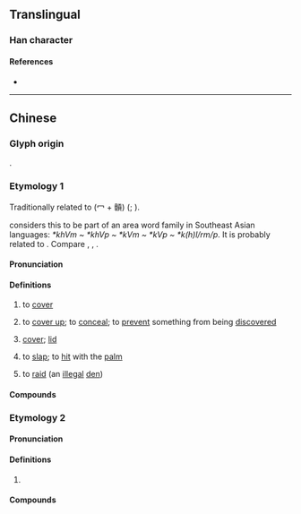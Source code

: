 {{character info/new}}
==Translingual==

===Han character===
{{Han char|rn=14|rad=冖|as=03|sn=5|four=|canj=BU,XBU|ids=⿱冖山}}

====References====
* {{Han ref|kx=0130.161|hdz=10303.020|uh=519A|ud=20890}}

----

==Chinese==

===Glyph origin===
{{Han etym}}
{{Han compound|冖|山|ls=ic|t1=cover|t2=mountain}}.

===Etymology 1===
{{zh-forms|alt=𢫏,搇,𠖫}}
Traditionally related to {{zh-l|𠖫|to cover}} (冖 + 贑) ({{zh-ref|Bai, 1980}}; {{zh-ref|You, 1992}}).

{{zh-ref|Bauer (1996)}} considers this to be part of an area word family in Southeast Asian languages: ''*khVm ~ *khVp ~ *kVm ~ *kVp ~ *k(h)l/rm/p''. It is probably related to {{zh-l|扱|kap1|to cover; to imprint}}. Compare {{cog|nan|-}} {{zh-l|崁|khàm|to cover}}, {{cog|my|ခြုံ||to cover; to wrap}}, {{cog|tai-pro|*hɤmᴮ||to cover (with cloth)}}.

====Pronunciation====
{{zh-pron
|m=kǎn
|c=kam2
|c-t=kem2
|h=gd=kam3
|cat=v,n
}}

====Definitions====
{{zh-hanzi}}

# {{lb|zh|Cantonese|Hakka}} to [[cover]]
# {{lb|zh|Cantonese}} to [[cover up]]; to [[conceal]]; to [[prevent]] something from being [[discover]]ed
# {{lb|zh|Cantonese}} [[cover]]; [[lid]]
# {{lb|zh|Cantonese}} to [[slap]]; to [[hit]] with the [[palm]]
# {{lb|zh|Cantonese}} to [[raid]] (an [[illegal]] [[den]])

====Compounds====
{{zh-der|冚蓋|床冚|冚埋|冚波|冚檔|冚旗|冚國旗|冚住|臭屎密冚|冚被|冚賭|冚斗|天跌落嚟當被冚|車頭冚|天冧當被冚|兜巴冚|冚區旗|冚場|冚竇|禾稈冚珍珠}}

===Etymology 2===
{{zh-forms}}

====Pronunciation====
{{zh-pron
|c=ham6
|c-t=ham5
|cat=v
}}

====Definitions====
{{zh-hanzi}} {{tlb|zh|Cantonese}}

# {{zh-alt-form|*咸|[[all]]; [[entire]]}}

====Compounds====
{{zh-der|冚唪唥|冚家|墟冚|冚啲}}